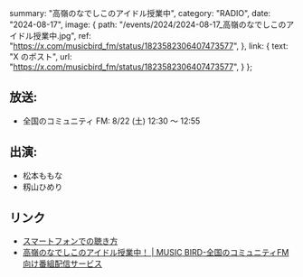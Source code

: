   summary: "高嶺のなでしこのアイドル授業中",
  category: "RADIO",
  date: "2024-08-17",
  image: {
    path: "/events/2024/2024-08-17_高嶺のなでしこのアイドル授業中.jpg",
    ref: "https://x.com/musicbird_fm/status/1823582306407473577",
  },
  link: {
    text: "X のポスト",
    url: "https://x.com/musicbird_fm/status/1823582306407473577",
  }
};

## 放送:

* 全国のコミュニティ FM: 8/22 (土) 12:30 ～ 12:55

## 出演:

* 松本ももな
* 籾山ひめり

## リンク

* [スマートフォンでの聴き方](https://x.com/Radimo_info/status/1776220140100878439)
* [高嶺のなでしこのアイドル授業中！ | MUSIC BIRD-全国のコミュニティFM向け番組配信サービス](https://musicbird.jp/cfm/timetable/takaneko/)